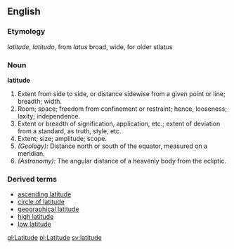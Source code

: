 ==English==

{{webster}}

===Etymology===
{{F.}} ''latitude'', {{L.}} ''latitudo'', from ''latus'' broad, wide, for older stlatus

===Noun===
'''latitude'''
# Extent from side to side, or distance sidewise from a given point or line; breadth; width.
# Room; space; freedom from confinement or restraint; hence, looseness; laxity; independence.
# Extent or breadth of signification, application, etc.; extent of deviation from a standard, as truth, style, etc.
# Extent; size; amplitude; scope.
# ''(Geology):'' Distance north or south of the equator, measured on a meridian.
# ''(Astronomy):'' The angular distance of a heavenly body from the ecliptic.

===Derived terms===
*[[ascending latitude]]
*[[circle of latitude]]
*[[geographical latitude]]
*[[high latitude]] <!--, that part of the earth's surface near either pole, esp. that part within either the arctic or the antarctic circle. -->
*[[low latitude]]<!--, that part of the earth's surface which is near the equator. -->

[[gl:Latitude]]
[[pl:Latitude]]
[[sv:latitude]]